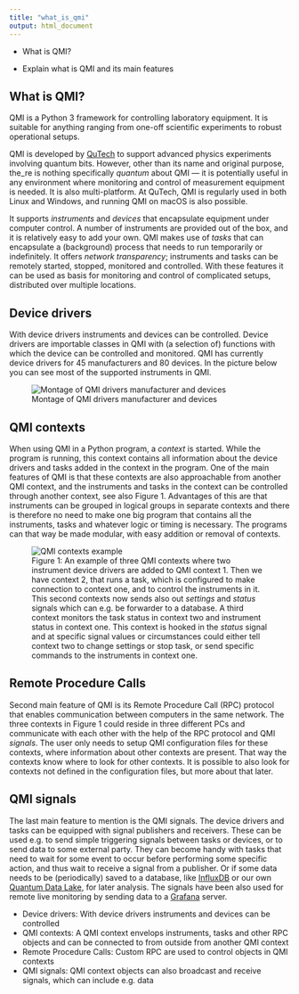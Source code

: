 ```yaml
---
title: "what_is_qmi"
output: html_document
---
```


::: questions
-   What is QMI?
:::

::: objectives
-   Explain what is QMI and its main features
:::

## What is QMI?

QMI is a Python 3 framework for controlling laboratory equipment. It is suitable for anything ranging from one-off scientific experiments to robust operational setups.

QMI is developed by [QuTech](https://www.qutech.nl/) to support advanced physics experiments involving quantum bits. However, other than its name and original purpose, the_re is nothing specifically *quantum* about QMI — it is potentially useful in any environment where monitoring and control of measurement equipment is needed. It is also multi-platform. At QuTech, QMI is regularly used in both Linux and Windows, and running QMI on macOS is also possible.

It supports *instruments* and *devices* that encapsulate equipment under computer control. A number of instruments are provided out of the box, and it is relatively easy to add your own. QMI makes use of *tasks* that can encapsulate a (background) process that needs to run temporarily or indefinitely. It offers *network transparency*; instruments and tasks can be remotely started, stopped, monitored and controlled. With these features it can be used as basis for monitoring and control of complicated setups, distributed over multiple locations.

## Device drivers

With device drivers instruments and devices can be controlled. Device drivers are importable classes in QMI with (a selection of) functions with which the device can be controlled and monitored. QMI has currently device drivers for 45 manufacturers and 80 devices. In the picture below you can see most of the supported instruments in QMI.

![Montage of QMI drivers manufacturer and devices](https://github.com/QuTech-Delft/qmi-course/blob/main/episodes/figures/montage.png)

## QMI contexts

When using QMI in a Python program, a *context* is started. While the program is running, this context contains all information about the device drivers and tasks added in the context in the program. One of the main features of QMI is that these contexts are also approachable from another QMI context, and the instruments and tasks in the context can be controlled through another context, see also Figure 1. Advantages of this are that instruments can be grouped in logical groups in separate contexts and there is therefore no need to make one big program that contains all the instruments, tasks and whatever logic or timing is necessary. The programs can that way be made modular, with easy addition or removal of contexts.

![Figure 1: An example of three QMI contexts where two instrument device drivers are added to QMI context 1. Then we have context 2, that runs a task, which is configured to make connection to context one, and to control the instruments in it. This second contexts now sends also out *settings* and *status* signals which can e.g. be forwarder to a database. A third context monitors the task status in context two and instrument status in context one. This context is hooked in the *status* signal and at specific signal values or circumstances could either tell context two to change settings or stop task, or send specific commands to the instruments in context one.](https://github.com/QuTech-Delft/qmi-course/blob/main/episodes/figures/qmi_contexts.png){alt='QMI contexts example'}

## Remote Procedure Calls

Second main feature of QMI is its Remote Procedure Call (RPC) protocol that enables communication between computers in the same network. The three contexts in Figure 1 could reside in three different PCs and communicate with each other with the help of the RPC protocol and QMI *signals*. The user only needs to setup QMI configuration files for these contexts, where information about other contexts are present. That way the contexts know where to look for other contexts. It is possible to also look for contexts not defined in the configuration files, but more about that later.

## QMI signals

The last main feature to mention is the QMI signals. The device drivers and tasks can be equipped with signal publishers and receivers. These can be used e.g. to send simple triggering signals between tasks or devices, or to send data to some external party. They can become handy with tasks that need to wait for some event to occur before performing some specific action, and thus wait to receive a signal from a publisher. Or if some data needs to be (periodically) saved to a database, like [InfluxDB](https://www.influxdata.com/) or our own [Quantum Data Lake](https://qutech-data-lake.gitlab.io/docs/latest/), for later analysis. The signals have been also used for remote live monitoring by sending data to a [Grafana](https://grafana.com/docs/grafana/latest/) server.

::: keypoints
-   Device drivers: With device drivers instruments and devices can be controlled
-   QMI contexts: A QMI context envelops instruments, tasks and other RPC objects and can be connected to from outside from another QMI context
-   Remote Procedure Calls: Custom RPC are used to control objects in QMI contexts
-   QMI signals: QMI context objects can also broadcast and receive signals, which can include e.g. data
:::
